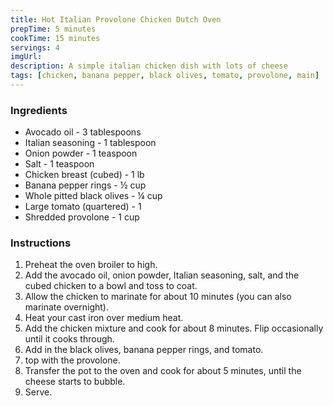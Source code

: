 ```yaml
---
title: Hot Italian Provolone Chicken Dutch Oven
prepTime: 5 minutes
cookTime: 15 minutes
servings: 4
imgUrl:
description: A simple italian chicken dish with lots of cheese
tags: [chicken, banana pepper, black olives, tomato, provolone, main]
---
```


### Ingredients

- Avocado oil - 3 tablespoons
- Italian seasoning - 1 tablespoon
- Onion powder - 1 teaspoon
- Salt - 1 teaspoon
- Chicken breast (cubed) - 1 lb
- Banana pepper rings - ½ cup
- Whole pitted black olives - ¼ cup
- Large tomato (quartered) - 1
- Shredded provolone - 1 cup

### Instructions

1. Preheat the oven broiler to high.
1. Add the avocado oil, onion powder, Italian seasoning, salt, and the cubed chicken to a bowl and toss to coat.
1. Allow the chicken to marinate for about 10 minutes (you can also marinate overnight).
1. Heat your cast iron over medium heat.
1. Add the chicken mixture and cook for about 8 minutes. Flip occasionally until it cooks through.
1. Add in the black olives, banana pepper rings, and tomato.
1. top with the provolone.
1. Transfer the pot to the oven and cook for about 5 minutes, until the cheese starts to bubble.
1. Serve.
